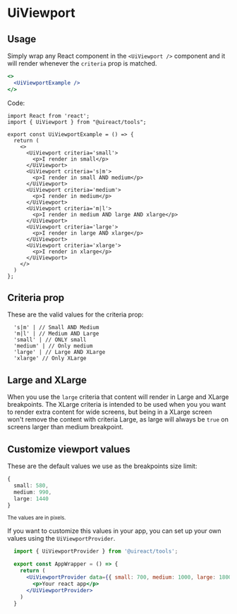 

# UiViewport
<Metadata packageName='tools' packageJson={packageJson} description='Component used to render content in specific breakpoints.' includeInformation />

## Usage

Simply wrap any React component in the `<UiViewport />` component and it will render whenever the `criteria` prop is matched.

```jsx live scope={{UiViewportExample}}
<>
  <UiViewportExample />
</>
```

Code:
```tsx
import React from 'react';
import { UiViewport } from "@uireact/tools";

export const UiViewportExample = () => {
  return (
    <>
      <UiViewport criteria='small'>
        <p>I render in small</p>
      </UiViewport>
      <UiViewport criteria='s|m'>
        <p>I render in small AND medium</p>
      </UiViewport>
      <UiViewport criteria='medium'>
        <p>I render in medium</p>
      </UiViewport>
      <UiViewport criteria='m|l'>
        <p>I render in medium AND large AND xlarge</p>
      </UiViewport>
      <UiViewport criteria='large'>
        <p>I render in large AND xlarge</p>
      </UiViewport>
      <UiViewport criteria='xlarge'>
        <p>I render in xlarge</p>
      </UiViewport>
    </>
  )
};

```

## Criteria prop

These are the valid values for the criteria prop:

```tsx
  's|m' | // Small AND Medium
  'm|l' | // Medium AND Large
  'small' | // ONLY small
  'medium' | // Only medium
  'large' | // Large AND XLarge
  'xlarge' // Only XLarge
```

## Large and XLarge

When you use the `large` criteria that content will render in Large and XLarge breakpoints. The XLarge criteria is intended to be used when you you want to render extra content for wide screens, but being in a XLarge screen won't remove the content with criteria Large, as large will always be `true` on screens larger than medium breakpoint.

## Customize viewport values

These are the default values we use as the breakpoints size limit:

```ts
{
  small: 580,
  medium: 990,
  large: 1440
}
```
<small>The values are in pixels.</small>

If you want to customize this values in your app, you can set up your own values using the `UiViewportProvider`.

```jsx
  import { UiViewportProvider } from '@uireact/tools';

  export const AppWrapper = () => {
    return (
      <UiViewportProvider data={{ small: 700, medium: 1000, large: 1800 }}>
        <p>Your react app</p>
      </UiViewportProvider>
    )
  }
```
